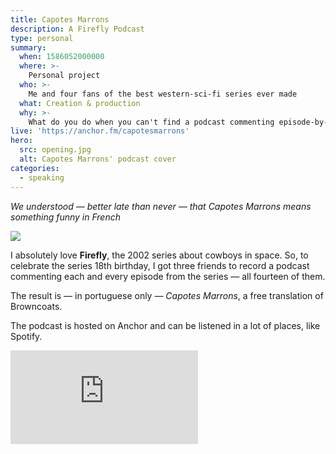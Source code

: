 ```yaml
---
title: Capotes Marrons
description: A Firefly Podcast
type: personal
summary:
  when: 1586052000000
  where: >-
    Personal project
  who: >-
    Me and four fans of the best western-sci-fi series ever made
  what: Creation & production
  why: >-
    What do you do when you can't find a podcast commenting episode-by-episode of your **favorite sci-fi series**? You go there and **create it**.
live: 'https://anchor.fm/capotesmarrons'
hero:
  src: opening.jpg
  alt: Capotes Marrons' podcast cover
categories: 
  - speaking
---
```


_We understood — better late than never — that Capotes Marrons means something funny in French_

![](opening.jpg)

I absolutely love **Firefly**, the 2002 series about cowboys in space. So, to celebrate the series 18th birthday, I got three friends to record a podcast commenting each and every episode from the series — all fourteen of them.

The result is — in portuguese only — _Capotes Marrons_, a free translation of Browncoats.

The podcast is hosted on Anchor and can be listened in a lot of places, like Spotify.

<iframe
  src="https://anchor.fm/capotesmarrons/embed/episodes/Capotes-Marrons-s01e03---Bushwhacked-eje62o"
  frameborder="0"
  scrolling="no"
></iframe>

